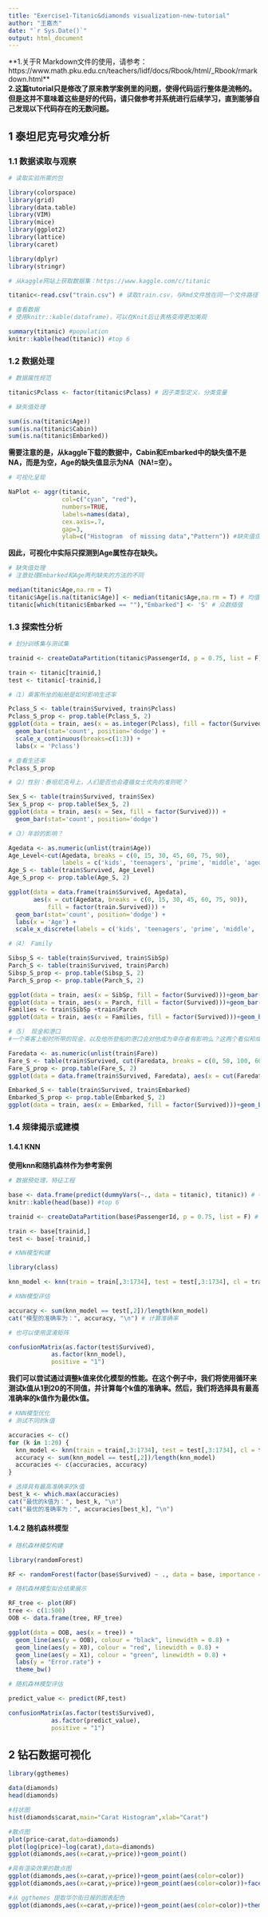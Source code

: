```yaml
---
title: "Exercise1-Titanic&diamonds visualization-new-tutorial"
author: "王嘉杰"
date: "`r Sys.Date()`"
output: html_document
---
```


**1.关于R Markdown文件的使用，请参考：https://www.math.pku.edu.cn/teachers/lidf/docs/Rbook/html/_Rbook/rmarkdown.html**     
**2.这篇tutorial只是修改了原来教学案例里的问题，使得代码运行整体是流畅的。但是这并不意味着这些是好的代码，请只做参考并系统进行后续学习，直到能够自己发现以下代码存在的无数问题。**

## 1 泰坦尼克号灾难分析
### 1.1 数据读取与观察

```r
# 读取实验所需的包

library(colorspace)
library(grid)
library(data.table)
library(VIM)
library(mice)
library(ggplot2)
library(lattice)
library(caret)

library(dplyr)
library(stringr)
```

```r
# 从kaggle网站上获取数据集：https://www.kaggle.com/c/titanic

titanic<-read.csv("train.csv") # 读取train.csv，与Rmd文件放在同一个文件路径下
```

```r
# 查看数据
# 使用knitr::kable(dataframe)，可以在Knit后让表格变得更加美观

summary(titanic) #population
knitr::kable(head(titanic)) #top 6
```

### 1.2 数据处理

```r
# 数据属性规范

titanic$Pclass <- factor(titanic$Pclass) # 因子类型定义，分类变量
```

```r
# 缺失值处理

sum(is.na(titanic$Age))
sum(is.na(titanic$Cabin))
sum(is.na(titanic$Embarked))
```

**需要注意的是，从kaggle下载的数据中，Cabin和Embarked中的缺失值不是NA，而是为空，Age的缺失值显示为NA（NA!=空）。**

```r
# 可视化呈现

NaPlot <- aggr(titanic,
               col=c("cyan", "red"), 
               numbers=TRUE, 
               labels=names(data), 
               cex.axis=.7, 
               gap=3, 
               ylab=c("Histogram  of missing data","Pattern")) #缺失值信息可视化
```

**因此，可视化中实际只探测到Age属性存在缺失。**

```r
# 缺失值处理
# 注意处理Embarked和Age两列缺失的方法的不同

median(titanic$Age,na.rm = T)
titanic$Age[is.na(titanic$Age)] <- median(titanic$Age,na.rm = T) # 均值插值
titanic[which(titanic$Embarked == ""),"Embarked"] <- 'S' # 众数插值
```

### 1.3 探索性分析

```r
# 划分训练集与测试集

trainid <- createDataPartition(titanic$PassengerId, p = 0.75, list = F) # 划分训练集和测试集，3：1

train <- titanic[trainid,]
test <- titanic[-trainid,]
```

```r
#（1）乘客所坐的船舱是如何影响生还率

Pclass_S <- table(train$Survived, train$Pclass) 
Pclass_S_prop <- prop.table(Pclass_S, 2) 
ggplot(data = train, aes(x = as.integer(Pclass), fill = factor(Survived))) +
  geom_bar(stat='count', position='dodge') + 
  scale_x_continuous(breaks=c(1:3)) + 
  labs(x = 'Pclass')

# 查看生还率
Pclass_S_prop
```

```r
#（2）性别：泰坦尼克号上，人们是否也会遵循女士优先的准则呢？

Sex_S <- table(train$Survived, train$Sex)
Sex_S_prop <- prop.table(Sex_S, 2)
ggplot(data = train, aes(x = Sex, fill = factor(Survived))) + 
  geom_bar(stat='count', position='dodge')
```

```r
#（3）年龄的影响？

Agedata <- as.numeric(unlist(train$Age))
Age_Level<-cut(Agedata, breaks = c(0, 15, 30, 45, 60, 75, 90), 
               labels = c('kids', 'teenagers', 'prime', 'middle', 'agedness', 'senium' ))
Age_S <- table(train$Survived, Age_Level)
Age_S_prop <- prop.table(Age_S, 2)

ggplot(data = data.frame(train$Survived, Agedata), 
       aes(x = cut(Agedata, breaks = c(0, 15, 30, 45, 60, 75, 90)), 
           fill = factor(train.Survived))) +
  geom_bar(stat='count', position='dodge') + 
  labs(x = 'Age') +  
  scale_x_discrete(labels = c('kids', 'teenagers', 'prime', 'middle', 'agedness', 'senium'))
```

```r
#（4） Family

Sibsp_S <- table(train$Survived, train$SibSp)
Parch_S <- table(train$Survived, train$Parch)
Sibsp_S_prop <- prop.table(Sibsp_S, 2)
Parch_S_prop <- prop.table(Parch_S, 2)

ggplot(data = train, aes(x = SibSp, fill = factor(Survived)))+geom_bar(stat='count', position='dodge') + scale_x_continuous(breaks=c(0:8)) + labs(x = 'Sibsp')
ggplot(data = train, aes(x = Parch, fill = factor(Survived)))+geom_bar(stat='count', position='dodge') + scale_x_continuous(breaks=c(0:6)) + labs(x = 'Parch')
Families <- train$SibSp +train$Parch
ggplot(data = train, aes(x = Families, fill = factor(Survived)))+geom_bar(stat='count', position='dodge') + scale_x_continuous(breaks=c(0:10)) + labs(x = 'Families')
```

```r
#（5） 现金和港口
#一个乘客上船时所带的现金，以及他所登船的港口会对他成为幸存者有影响么？这两个看似和成为幸存者毫无关系的因素，可能正从侧面表现出了幸存者所拥有的属性。那么还是首先从简单的单因素统计绘图开始。其中将Fare这一变量分为三个区间，第一个区间为(0, 50]标签为poor，第二个区间为(50, 100]标签为middle，第三个区间为(100, 600]标签为rich。

Faredata <- as.numeric(unlist(train$Fare))
Fare_S <- table(train$Survived, cut(Faredata, breaks = c(0, 50, 100, 600), labels = c('poor', 'middle', 'rich')))
Fare_S_prop <- prop.table(Fare_S, 2)
ggplot(data = data.frame(train$Survived, Faredata), aes(x = cut(Faredata, breaks = c(0, 50, 100, 600)), fill = factor(train.Survived)))+geom_bar(stat='count', position='dodge') + labs(x = 'Fare') +  scale_x_discrete(labels = c('poor', 'middle', 'rich'))

Embarked_S <- table(train$Survived, train$Embarked)
Embarked_S_prop <- prop.table(Embarked_S, 2)
ggplot(data = train, aes(x = Embarked, fill = factor(Survived)))+geom_bar(stat='count', position='dodge')
```

### 1.4 规律揭示或建模
#### 1.4.1 KNN

**使用knn和随机森林作为参考案例**

```r
# 数据预处理，特征工程

base <- data.frame(predict(dummyVars(~., data = titanic), titanic)) # 特征工程，将原先的特征扩展到1732维
knitr::kable(head(base)) #top 6

trainid <- createDataPartition(base$PassengerId, p = 0.75, list = F) # 划分训练集和测试集，3：1

train <- base[trainid,]
test <- base[-trainid,]
```

```r
# KNN模型构建

library(class)

knn_model <- knn(train = train[,3:1734], test = test[,3:1734], cl = train[,2], k = 3)
```

```r
# KNN模型评估

accuracy <- sum(knn_model == test[,2])/length(knn_model)
cat("模型的准确率为：", accuracy, "\n") # 计算准确率

# 也可以使用混淆矩阵

confusionMatrix(as.factor(test$Survived), 
            as.factor(knn_model), 
            positive = "1")
```

**我们可以尝试通过调整k值来优化模型的性能。在这个例子中，我们将使用循环来测试k值从1到20的不同值，并计算每个k值的准确率。然后，我们将选择具有最高准确率的k值作为最优k值。**

```r
# KNN模型优化
# 测试不同的k值

accuracies <- c()
for (k in 1:20) {
  knn_model <- knn(train = train[,3:1734], test = test[,3:1734], cl = train[,2], k = k)
  accuracy <- sum(knn_model == test[,2])/length(knn_model)
  accuracies <- c(accuracies, accuracy)
}

# 选择具有最高准确率的k值
best_k <- which.max(accuracies)
cat("最优的k值为：", best_k, "\n")
cat("最优的准确率为：", accuracies[best_k], "\n")
```

#### 1.4.2 随机森林模型

```r
# 随机森林模型构建

library(randomForest)

RF <- randomForest(factor(base$Survived) ~ ., data = base, importance = TRUE) # 拟合速度比较慢
```

```r
# 随机森林模型拟合结果展示

RF_tree <- plot(RF)
tree <- c(1:500)
OOB <- data.frame(tree, RF_tree)

ggplot(data = OOB, aes(x = tree)) + 
  geom_line(aes(y = OOB), colour = "black", linewidth = 0.8) + 
  geom_line(aes(y = X0), colour = "red", linewidth = 0.8) + 
  geom_line(aes(y = X1), colour = "green", linewidth = 0.8) + 
  labs(y = "Error.rate") + 
  theme_bw()
```

```r
# 随机森林模型评估

predict_value <- predict(RF,test)

confusionMatrix(as.factor(test$Survived), 
            as.factor(predict_value), 
            positive = "1")
```

## 2 钻石数据可视化

```r
library(ggthemes)

data(diamonds)
head(diamonds)

#柱状图
hist(diamonds$carat,main="Carat Histogram",xlab="Carat")

#散点图
plot(price~carat,data=diamonds)
plot(log(price)~log(carat),data=diamonds)
ggplot(diamonds,aes(x=carat,y=price))+geom_point()

#具有渲染效果的散点图
ggplot(diamonds,aes(x=carat,y=price))+geom_point(aes(color=color))
ggplot(diamonds,aes(x=carat,y=price))+geom_point(aes(color=color))+facet_grid(cut~clarity)

#从 ggthemes 提取华尔街日报的图表配色
ggplot(diamonds,aes(x=carat,y=price))+geom_point(aes(color=color))+theme_wsj()
```
